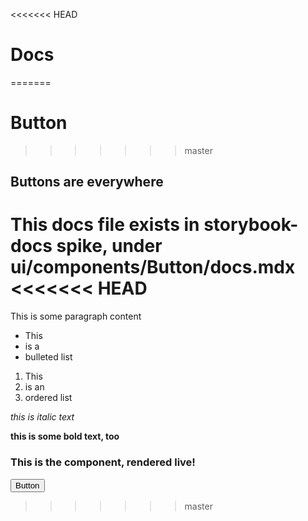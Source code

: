 <<<<<<< HEAD
# Docs
=======

# Button
>>>>>>> master

## Buttons are everywhere

This docs file exists in storybook-docs spike, under ui/components/Button/docs.mdx
<<<<<<< HEAD
=======

This is some paragraph content

- This
- is a
- bulleted list

1. This
1. is an
1. ordered list

_this is italic text_

**this is some bold text, too**

### This is the component, rendered live!

<Button>Button</Button>
>>>>>>> master
